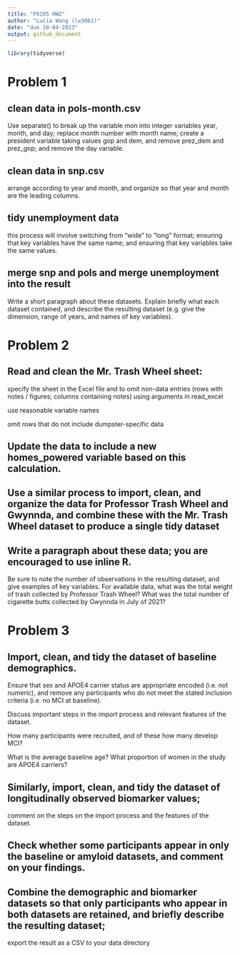 ```yaml
---
title: "P8105 HW2"
author: "Lucia Wang (lw3061)"
date: "due 10-04-2023"
output: github_document
---
```

```r
library(tidyverse)
```

# Problem 1

## clean data in pols-month.csv
Use separate() to break up the variable mon into integer variables year, month, and day; replace month number with month name; create a president variable taking values gop and dem, and remove prez_dem and prez_gop; and remove the day variable.

## clean data in snp.csv 
arrange according to year and month, and organize so that year and month are the leading columns.

## tidy unemployment data
this process will involve switching from “wide” to “long” format; ensuring that key variables have the same name; and ensuring that key variables take the same values.

## merge snp and pols and merge unemployment into the result
Write a short paragraph about these datasets. Explain briefly what each dataset contained, and describe the resulting dataset (e.g. give the dimension, range of years, and names of key variables).

# Problem 2
## Read and clean the Mr. Trash Wheel sheet:
specify the sheet in the Excel file and to omit non-data entries (rows with notes / figures; columns containing notes) using arguments in read_excel

use reasonable variable names

omit rows that do not include dumpster-specific data

##  Update the data to include a new homes_powered variable based on this calculation.

## Use a similar process to import, clean, and organize the data for Professor Trash Wheel and Gwynnda, and combine these with the Mr. Trash Wheel dataset to produce a single tidy dataset

## Write a paragraph about these data; you are encouraged to use inline R. 
Be sure to note the number of observations in the resulting dataset, and give examples of key variables. For available data, what was the total weight of trash collected by Professor Trash Wheel? What was the total number of cigarette butts collected by Gwynnda in July of 2021?


# Problem 3
## Import, clean, and tidy the dataset of baseline demographics. 
Ensure that sex and APOE4 carrier status are appropriate encoded (i.e. not numeric), and remove any participants who do not meet the stated inclusion criteria (i.e. no MCI at baseline). 

Discuss important steps in the import process and relevant features of the dataset. 

How many participants were recruited, and of these how many develop MCI? 

What is the average baseline age? What proportion of women in the study are APOE4 carriers?

## Similarly, import, clean, and tidy the dataset of longitudinally observed biomarker values; 
comment on the steps on the import process and the features of the dataset.

## Check whether some participants appear in only the baseline or amyloid datasets, and comment on your findings. 

## Combine the demographic and biomarker datasets so that only participants who appear in both datasets are retained, and briefly describe the resulting dataset; 
export the result as a CSV to your data directory